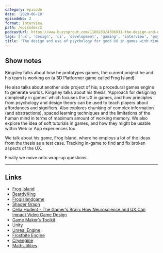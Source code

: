 ```yaml
---
category: episode
date: '2020-06-18'
episodeNo: 2
format: Interview
path: /episodes/2
podcastUrl: https://www.buzzsprout.com/1180283/4306031-the-design-and-use-of-psychology-for-good-ux-in-games-with-kingsley-hopking.mp3
tags: ['ux', 'design', 'ui', 'development', 'gaming', 'interview', 'psychology']
title: 'The design and use of psychology for good UX in games with Kingsley Hopking'
---
```


## Show notes

Kingsley talks about how he prototypes games, the current project he and his team is working on (a 3D Platformer game called Frog Island).

He also talks about another side project of his; a procedural games engine to generate worlds.
Kingsley talks about his thesis; ‘Approach for designing complexity in games’ which focuses the UX in games, and how principles from psychology and design theory can be used to teach players about affordances and signifiers. Also explores chunking of complex information (and abstractions), spaced learning techniques and the limitations of the human mind in terms of maximum amount of working memory. We also explore the idea of soft tutorials in games, and how they might be usable within Web or App experiences too.

We talk about his game, Frog Island, where he employs a lot of the ideas from the thesis as a test case. Tracking in-game to find and fix broken aspects of the UX.

Finally we move onto wrap-up questions.

---

## Links

- [Frog Island](https://ojaypopedev.itch.io/frog-island)
- [BeardyKing](https://twitter.com/beardyking)
- [Frogislandgame](https://twitter.com/frogislandgame)
- [Shader Graph](https://unity.com/shader-graph)
- [Celia Hodent - The Gamer's Brain: How Neuroscience and UX Can Impact Video Game Design](https://uitherapy.fm/thegamersmind)
- [Game Maker’s Toolkit](https://twitter.com/gamemakerstk)
- [Unity](https://unity.com/)
- [Unreal Engine](https://www.unrealengine.com/)
- [Frostbite Engine](https://www.ea.com/frostbite)
- [Cryengine](https://www.cryengine.com/)
- [MathUtilities](https://github.com/zalo/MathUtilities)
